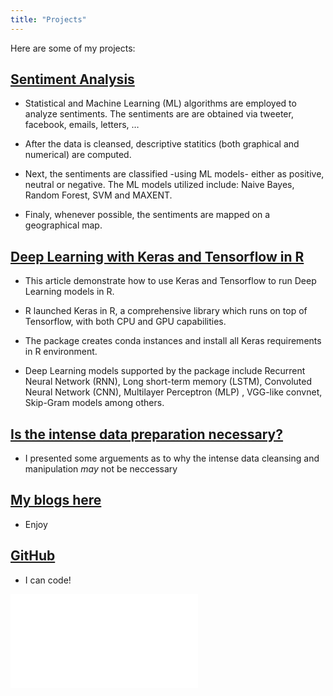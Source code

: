 ```yaml
---
title: "Projects"
---
```


Here are some of my projects:


## [Sentiment Analysis](https://rwanjohi.shinyapps.io/myprojects/)

- Statistical and Machine Learning (ML) algorithms are employed to analyze sentiments. The sentiments are are obtained via tweeter, facebook, emails, letters, ...

- After the data is cleansed, descriptive statitics (both graphical and numerical) are computed.

- Next, the sentiments are classified -using ML models- either as positive, neutral or negative. The ML models utilized include: Naive Bayes, Random Forest, SVM and MAXENT.

- Finaly, whenever possible, the sentiments are mapped on a geographical map.

## [Deep Learning with Keras and Tensorflow in R](https://www.linkedin.com/pulse/finally-deep-learning-keras-tensorflow-r-richard-wanjohi-ph-d/)

- This article demonstrate how to use Keras and Tensorflow to run Deep Learning models in R.

- R launched Keras in R, a comprehensive library which runs on top of Tensorflow, with both CPU and GPU capabilities. 

- The package creates conda instances and install all Keras requirements in R environment. 

- Deep Learning models supported by the package include Recurrent Neural Network (RNN), Long short-term memory (LSTM), Convoluted Neural Network (CNN), Multilayer Perceptron (MLP) , VGG-like convnet, Skip-Gram models among others.

## [Is the intense data preparation necessary?](https://www.linkedin.com/pulse/significant-project-time-being-spent-data-preparation-wanjohi-ph-d/)

- I presented some arguements as to why the intense data cleansing and manipulation $\textit{may}$ not be neccessary 

## [My blogs here ](http://rwanjohi.rbind.io/) 

- Enjoy

## [GitHub](https://github.com/rwanjohi)

- I can code!

![](abstract.pdf)


